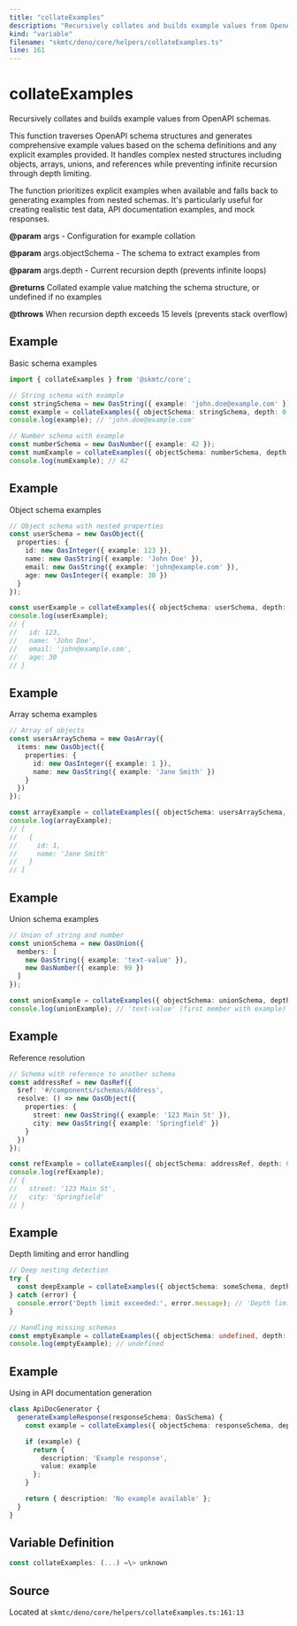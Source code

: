 ```yaml
---
title: "collateExamples"
description: "Recursively collates and builds example values from OpenAPI schemas."
kind: "variable"
filename: "skmtc/deno/core/helpers/collateExamples.ts"
line: 161
---
```


# collateExamples

Recursively collates and builds example values from OpenAPI schemas.

This function traverses OpenAPI schema structures and generates comprehensive
example values based on the schema definitions and any explicit examples provided.
It handles complex nested structures including objects, arrays, unions, and
references while preventing infinite recursion through depth limiting.

The function prioritizes explicit examples when available and falls back to
generating examples from nested schemas. It's particularly useful for creating
realistic test data, API documentation examples, and mock responses.


**@param** args - Configuration for example collation

**@param** args.objectSchema - The schema to extract examples from

**@param** args.depth - Current recursion depth (prevents infinite loops)

**@returns** Collated example value matching the schema structure, or undefined if no examples


**@throws** When recursion depth exceeds 15 levels (prevents stack overflow)


## Example

Basic schema examples
```typescript
import { collateExamples } from '@skmtc/core';

// String schema with example
const stringSchema = new OasString({ example: 'john.doe@example.com' });
const example = collateExamples({ objectSchema: stringSchema, depth: 0 });
console.log(example); // 'john.doe@example.com'

// Number schema with example
const numberSchema = new OasNumber({ example: 42 });
const numExample = collateExamples({ objectSchema: numberSchema, depth: 0 });
console.log(numExample); // 42
```


## Example

Object schema examples
```typescript
// Object schema with nested properties
const userSchema = new OasObject({
  properties: {
    id: new OasInteger({ example: 123 }),
    name: new OasString({ example: 'John Doe' }),
    email: new OasString({ example: 'john@example.com' }),
    age: new OasInteger({ example: 30 })
  }
});

const userExample = collateExamples({ objectSchema: userSchema, depth: 0 });
console.log(userExample);
// {
//   id: 123,
//   name: 'John Doe',
//   email: 'john@example.com',
//   age: 30
// }
```


## Example

Array schema examples
```typescript
// Array of objects
const usersArraySchema = new OasArray({
  items: new OasObject({
    properties: {
      id: new OasInteger({ example: 1 }),
      name: new OasString({ example: 'Jane Smith' })
    }
  })
});

const arrayExample = collateExamples({ objectSchema: usersArraySchema, depth: 0 });
console.log(arrayExample);
// [
//   {
//     id: 1,
//     name: 'Jane Smith'
//   }
// ]
```


## Example

Union schema examples
```typescript
// Union of string and number
const unionSchema = new OasUnion({
  members: [
    new OasString({ example: 'text-value' }),
    new OasNumber({ example: 99 })
  ]
});

const unionExample = collateExamples({ objectSchema: unionSchema, depth: 0 });
console.log(unionExample); // 'text-value' (first member with example)
```


## Example

Reference resolution
```typescript
// Schema with reference to another schema
const addressRef = new OasRef({
  $ref: '#/components/schemas/Address',
  resolve: () => new OasObject({
    properties: {
      street: new OasString({ example: '123 Main St' }),
      city: new OasString({ example: 'Springfield' })
    }
  })
});

const refExample = collateExamples({ objectSchema: addressRef, depth: 0 });
console.log(refExample);
// {
//   street: '123 Main St',
//   city: 'Springfield'
// }
```


## Example

Depth limiting and error handling
```typescript
// Deep nesting detection
try {
  const deepExample = collateExamples({ objectSchema: someSchema, depth: 16 });
} catch (error) {
  console.error('Depth limit exceeded:', error.message); // 'Depth limit reached'
}

// Handling missing schemas
const emptyExample = collateExamples({ objectSchema: undefined, depth: 0 });
console.log(emptyExample); // undefined
```


## Example

Using in API documentation generation
```typescript
class ApiDocGenerator {
  generateExampleResponse(responseSchema: OasSchema) {
    const example = collateExamples({ objectSchema: responseSchema, depth: 0 });

    if (example) {
      return {
        description: 'Example response',
        value: example
      };
    }

    return { description: 'No example available' };
  }
}
```

## Variable Definition

```typescript
const collateExamples: (...) =\> unknown
```

## Source

Located at `skmtc/deno/core/helpers/collateExamples.ts:161:13`
